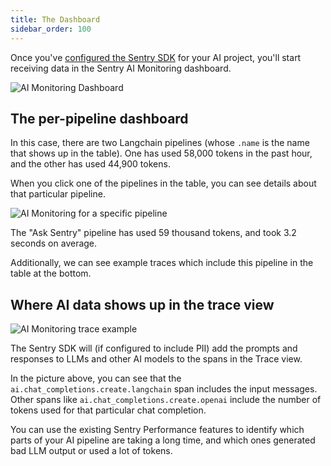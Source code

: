 ```yaml
---
title: The Dashboard
sidebar_order: 100
---
```



Once you've [configured the Sentry SDK](/product/ai-monitoring/getting-started/) for your AI project, you'll start
receiving data in the Sentry AI Monitoring dashboard.

![AI Monitoring Dashboard](../img/pipelines-view.png)


## The per-pipeline dashboard
In this case, there are two Langchain pipelines (whose `.name` is the name that shows up in the table).
One has used 58,000 tokens in the past hour, and the other has used 44,900 tokens.

When you click one of the pipelines in the table, you can see details about that particular pipeline.

![AI Monitoring for a specific pipeline](../img/details-view.png)

The "Ask Sentry" pipeline has used 59 thousand tokens, and took 3.2 seconds on average.

Additionally, we can see example traces which include this pipeline in the table at the bottom.

## Where AI data shows up in the trace view

![AI Monitoring trace example](../img/trace-view.png)

The Sentry SDK will (if configured to include PII) add the prompts and responses to LLMs and other AI models to
the spans in the Trace view.

In the picture above, you can see that the `ai.chat_completions.create.langchain` span includes the input messages.
Other spans like `ai.chat_completions.create.openai` include the number of tokens used for that particular
chat completion.

You can use the existing Sentry Performance features to identify which parts of your AI pipeline are taking a long time,
and which ones generated bad LLM output or used a lot of tokens.
